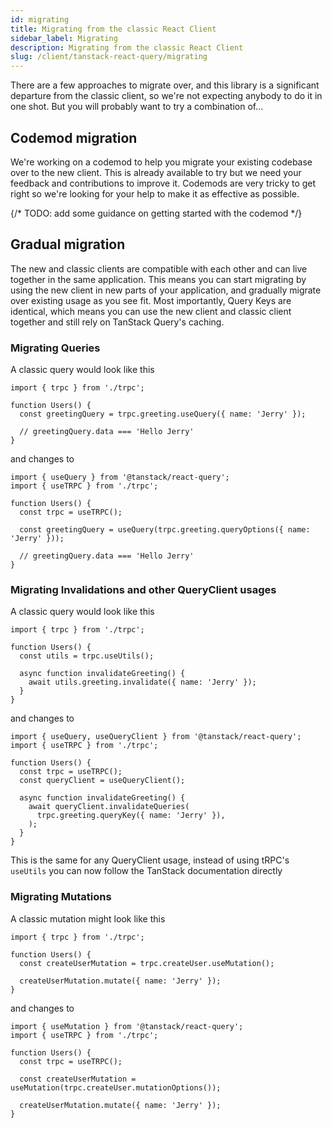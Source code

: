 ```yaml
---
id: migrating
title: Migrating from the classic React Client
sidebar_label: Migrating
description: Migrating from the classic React Client
slug: /client/tanstack-react-query/migrating
---
```


There are a few approaches to migrate over, and this library is a significant departure from the classic client, so we're not expecting anybody to do it in one shot. But you will probably want to try a combination of...

## Codemod migration

We're working on a codemod to help you migrate your existing codebase over to the new client. This is already available to try but we need your feedback and contributions to improve it. Codemods are very tricky to get right so we're looking for your help to make it as effective as possible.

{/* TODO: add some guidance on getting started with the codemod */}

## Gradual migration

The new and classic clients are compatible with each other and can live together in the same application. This means you can start migrating by using the new client in new parts of your application, and gradually migrate over existing usage as you see fit. Most importantly, Query Keys are identical, which means you can use the new client and classic client together and still rely on TanStack Query's caching.

### Migrating Queries

A classic query would look like this

```tsx
import { trpc } from './trpc';

function Users() {
  const greetingQuery = trpc.greeting.useQuery({ name: 'Jerry' });

  // greetingQuery.data === 'Hello Jerry'
}
```

and changes to

```tsx
import { useQuery } from '@tanstack/react-query';
import { useTRPC } from './trpc';

function Users() {
  const trpc = useTRPC();

  const greetingQuery = useQuery(trpc.greeting.queryOptions({ name: 'Jerry' }));

  // greetingQuery.data === 'Hello Jerry'
}
```

### Migrating Invalidations and other QueryClient usages

A classic query would look like this

```tsx
import { trpc } from './trpc';

function Users() {
  const utils = trpc.useUtils();

  async function invalidateGreeting() {
    await utils.greeting.invalidate({ name: 'Jerry' });
  }
}
```

and changes to

```tsx
import { useQuery, useQueryClient } from '@tanstack/react-query';
import { useTRPC } from './trpc';

function Users() {
  const trpc = useTRPC();
  const queryClient = useQueryClient();

  async function invalidateGreeting() {
    await queryClient.invalidateQueries(
      trpc.greeting.queryKey({ name: 'Jerry' }),
    );
  }
}
```

This is the same for any QueryClient usage, instead of using tRPC's `useUtils` you can now follow the TanStack documentation directly

### Migrating Mutations

A classic mutation might look like this

```tsx
import { trpc } from './trpc';

function Users() {
  const createUserMutation = trpc.createUser.useMutation();

  createUserMutation.mutate({ name: 'Jerry' });
}
```

and changes to

```tsx
import { useMutation } from '@tanstack/react-query';
import { useTRPC } from './trpc';

function Users() {
  const trpc = useTRPC();

  const createUserMutation = useMutation(trpc.createUser.mutationOptions());

  createUserMutation.mutate({ name: 'Jerry' });
}
```
